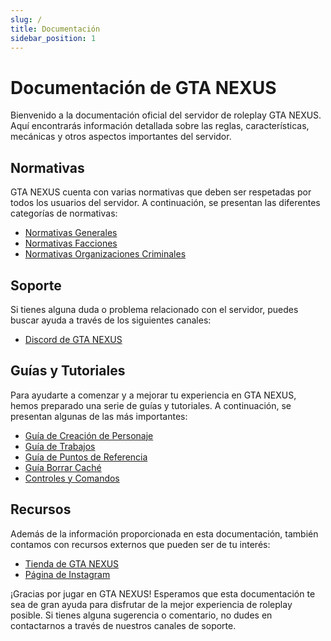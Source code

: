 ```yaml
---
slug: /
title: Documentación
sidebar_position: 1
---
```


# Documentación de GTA NEXUS

Bienvenido a la documentación oficial del servidor de roleplay GTA NEXUS. Aquí encontrarás información detallada sobre las reglas, características, mecánicas y otros aspectos importantes del servidor.

## Normativas

GTA NEXUS cuenta con varias normativas que deben ser respetadas por todos los usuarios del servidor. A continuación, se presentan las diferentes categorías de normativas:

- [Normativas Generales](./normativas/index.mdx)
- [Normativas Facciones](./normativas/facciones/index.mdx)
- [Normativas Organizaciones Criminales](./normativas/gangs/)

## Soporte

Si tienes alguna duda o problema relacionado con el servidor, puedes buscar ayuda a través de los siguientes canales:

- [Discord de GTA NEXUS](https://discord.gg/kv87XhfsCB)

## Guías y Tutoriales

Para ayudarte a comenzar y a mejorar tu experiencia en GTA NEXUS, hemos preparado una serie de guías y tutoriales. A continuación, se presentan algunas de las más importantes:

- [Guía de Creación de Personaje](./guides/create_pj/)
- [Guía de Trabajos](./guides/jobs/)
- [Guía de Puntos de Referencia](./guides/references_point/)
- [Guía Borrar Caché](./guides/clear_cache/)
- [Controles y Comandos](./controls/index.mdx)

## Recursos

Además de la información proporcionada en esta documentación, también contamos con recursos externos que pueden ser de tu interés:

- [Tienda de GTA NEXUS](https://www.gtanexus.gg)
- [Página de Instagram](https://www.instagram.com/gtanexus.gg/)

¡Gracias por jugar en GTA NEXUS! Esperamos que esta documentación te sea de gran ayuda para disfrutar de la mejor experiencia de roleplay posible. Si tienes alguna sugerencia o comentario, no dudes en contactarnos a través de nuestros canales de soporte.